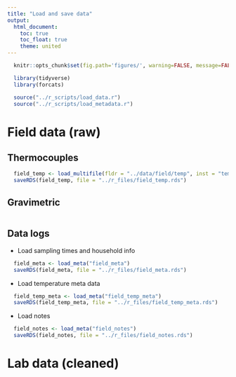 ```yaml
---
title: "Load and save data"
output:
  html_document:
    toc: true
    toc_float: true
    theme: united
---
```


```r
  knitr::opts_chunk$set(fig.path='figures/', warning=FALSE, message=FALSE, cache=FALSE)
```

```r
  library(tidyverse)
  library(forcats)
```

```r
  source("../r_scripts/load_data.r")
  source("../r_scripts/load_metadata.r")
```

# Field data (raw)

## Thermocouples

```r
  field_temp <- load_multifile(fldr = "../data/field/temp", inst = "temp")
  saveRDS(field_temp, file = "../r_files/field_temp.rds")
```

## Gravimetric

```r
```
 
## Data logs

* Load sampling times and household info

```r
  field_meta <- load_meta("field_meta")
  saveRDS(field_meta, file = "../r_files/field_meta.rds")
```

* Load temperature meta data

```r
  field_temp_meta <- load_meta("field_temp_meta")
  saveRDS(field_temp_meta, file = "../r_files/field_temp_meta.rds")
```

* Load notes

```r
  field_notes <- load_meta("field_notes")
  saveRDS(field_notes, file = "../r_files/field_notes.rds")
```

# Lab data (cleaned)
